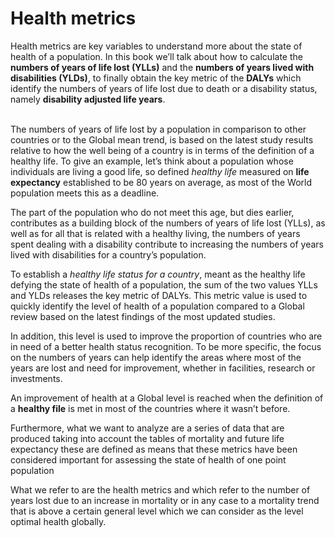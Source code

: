 # Health metrics {#sec-ch10HealthMetrics}

Health metrics are key variables to understand more about the state of health of a population. In this book we'll talk about how to calculate the **numbers of years of life lost (YLLs)** and the **numbers of years lived with disabilities (YLDs)**, to finally obtain the key metric of the **DALYs** which identify the numbers of years of life lost due to death or a disability status, namely **disability adjusted life years**.

\
The numbers of years of life lost by a population in comparison to other countries or to the Global mean trend, is based on the latest study results relative to how the well being of a country is in terms of the definition of a healthy life. To give an example, let's think about a population whose individuals are living a good life, so defined *healthy life* measured on **life expectancy** established to be 80 years on average, as most of the World population meets this as a deadline.

The part of the population who do not meet this age, but dies earlier, contributes as a building block of the numbers of years of life lost (YLLs), as well as for all that is related with a healthy living, the numbers of years spent dealing with a disability contribute to increasing the numbers of years lived with disabilities for a country's population.

To establish a *healthy life status for a country*, meant as the healthy life defying the state of health of a population, the sum of the two values YLLs and YLDs releases the key metric of DALYs. This metric value is used to quickly identify the level of health of a population compared to a Global review based on the latest findings of the most updated studies.

In addition, this level is used to improve the proportion of countries who are in need of a better health status recognition. To be more specific, the focus on the numbers of years can help identify the areas where most of the years are lost and need for improvement, whether in facilities, research or investments.

An improvement of health at a Global level is reached when the definition of a **healthy file** is met in most of the countries where it wasn't before.

Furthermore, what we want to analyze are a series of data that are produced taking into account the tables of mortality and future life expectancy these are defined as means that these metrics have been considered important for assessing the state of health of one point population

What we refer to are the health metrics and which refer to the number of years lost due to an increase in mortality or in any case to a mortality trend that is above a certain general level which we can consider as the level optimal health globally.
